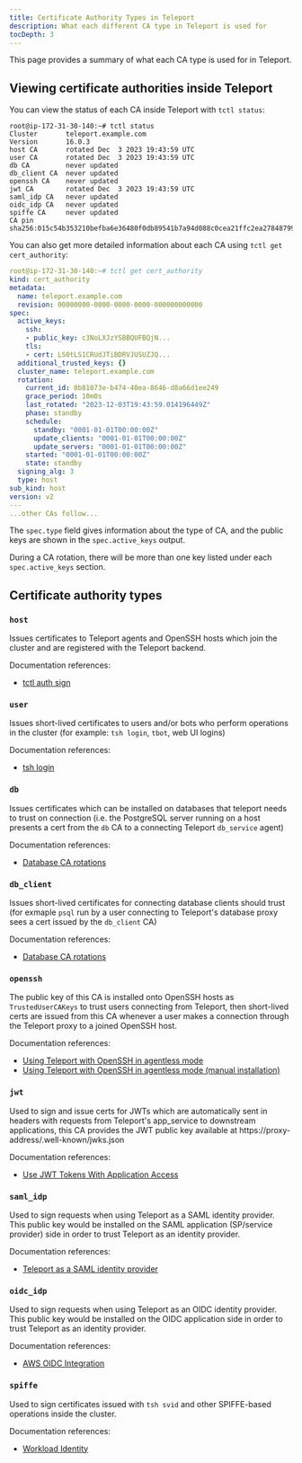 ```yaml
---
title: Certificate Authority Types in Teleport
description: What each different CA type in Teleport is used for
tocDepth: 3
---
```


This page provides a summary of what each CA type is used for in Teleport.

## Viewing certificate authorities inside Teleport

You can view the status of each CA inside Teleport with `tctl status`:

```code
root@ip-172-31-30-140:~# tctl status
Cluster       teleport.example.com
Version       16.0.3
host CA       rotated Dec  3 2023 19:43:59 UTC
user CA       rotated Dec  3 2023 19:43:59 UTC
db CA         never updated
db_client CA  never updated
openssh CA    never updated
jwt CA        rotated Dec  3 2023 19:43:59 UTC
saml_idp CA   never updated
oidc_idp CA   never updated
spiffe CA     never updated
CA pin        sha256:015c54b353210befba6e36480f0db89541b7a94d088c0cea21ffc2ea27848799
```

You can also get more detailed information about each CA using `tctl get cert_authority`:

```yaml
root@ip-172-31-30-140:~# tctl get cert_authority
kind: cert_authority
metadata:
  name: teleport.example.com
  revision: 00000000-0000-0000-0000-000000000000
spec:
  active_keys:
    ssh:
    - public_key: c3NoLXJzYSBBQUFBQjN...
    tls:
    - cert: LS0tLS1CRUdJTiBDRVJUSUZJQ...
  additional_trusted_keys: {}
  cluster_name: teleport.example.com
  rotation:
    current_id: 8b81073e-b474-40ea-8646-d8a66d1ee249
    grace_period: 10m0s
    last_rotated: "2023-12-03T19:43:59.014196449Z"
    phase: standby
    schedule:
      standby: "0001-01-01T00:00:00Z"
      update_clients: "0001-01-01T00:00:00Z"
      update_servers: "0001-01-01T00:00:00Z"
    started: "0001-01-01T00:00:00Z"
    state: standby
  signing_alg: 3
  type: host
sub_kind: host
version: v2
---
...other CAs follow...
```

The `spec.type` field gives information about the type of CA, and the public keys are shown in the
`spec.active_keys` output.

During a CA rotation, there will be more than one key listed under each `spec.active_keys` section.

## Certificate authority types

### `host`

Issues certificates to Teleport agents and OpenSSH hosts which join the cluster and are registered
with the Teleport backend.

Documentation references:
- [tctl auth sign](../reference/cli/tctl.mdx#tctl-auth-sign)

### `user`

Issues short-lived certificates to users and/or bots who perform operations in the cluster (for example:
`tsh login`, `tbot`, web UI logins)

Documentation references:
- [tsh login](../reference/cli/tsh.mdx#tsh-login)

### `db`

Issues certificates which can be installed on databases that teleport needs to trust on connection
(i.e. the PostgreSQL server running on a host presents a cert from the `db` CA to a connecting Teleport
`db_service` agent)

Documentation references:
- [Database CA rotations](../management/operations/db-ca-migrations.mdx)

### `db_client`

Issues short-lived certificates for connecting database clients should trust (for exmaple `psql` run by a
user connecting to Teleport's database proxy sees a cert issued by the `db_client` CA)

Documentation references:
- [Database CA rotations](../management/operations/db-ca-migrations.mdx)

### `openssh`

The public key of this CA is installed onto OpenSSH hosts as `TrustedUserCAKeys` to trust users connecting
from Teleport, then short-lived certs are issued from this CA whenever a user makes a connection through
the Teleport proxy to a joined OpenSSH host.

Documentation references:
- [Using Teleport with OpenSSH in agentless mode](../server-access/openssh/openssh.mdx)
- [Using Teleport with OpenSSH in agentless mode (manual installation)](../server-access/openssh/openssh-manual-install.mdx)

### `jwt`

Used to sign and issue certs for JWTs which are automatically sent in headers with requests from
Teleport's app_service to downstream applications, this CA provides the JWT public key available
at https://proxy-address/.well-known/jwks.json

Documentation references:
- [Use JWT Tokens With Application Access](../application-access/jwt/introduction.mdx)

### `saml_idp`

Used to sign requests when using Teleport as a SAML identity provider. This public key would be installed
on the SAML application (SP/service provider) side in order to trust Teleport as an identity provider.

Documentation references:
- [Teleport as a SAML identity provider](../access-controls/idps/saml-guide.mdx)

### `oidc_idp`

Used to sign requests when using Teleport as an OIDC identity provider. This public key would be installed
on the OIDC application side in order to trust Teleport as an identity provider.

Documentation references:
- [AWS OIDC Integration](../management/guides/awsoidc-integration.mdx)

### `spiffe`

Used to sign certificates issued with `tsh svid` and other SPIFFE-based operations inside the cluster.

Documentation references:
- [Workload Identity](../machine-id/workload-identity.mdx)
